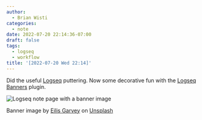 ```yaml
---
author:
  - Brian Wisti
categories:
  - note
date: 2022-07-20 22:14:36-07:00
draft: false
tags:
  - logseq
  - workflow
title: '[2022-07-20 Wed 22:14]'
---
```


Did the useful [Logseq][logseq] puttering. Now some decorative fun with the
[Logseq Banners][banners-plugin] plugin.

[logseq]: https://logseq.com
[banners-plugin]: https://github.com/yoyurec/logseq-banners-plugin

![Logseq note page with a banner image](@img/2022/2022-07-20-logseq-banners.png "It's all pretty!")

Banner image by <a href="https://unsplash.com/@eilisgarvey?utm_source=unsplash&utm_medium=referral&utm_content=creditCopyText">Eilis Garvey</a> on <a href="https://unsplash.com/s/photos/root?utm_source=unsplash&utm_medium=referral&utm_content=creditCopyText">Unsplash</a>
